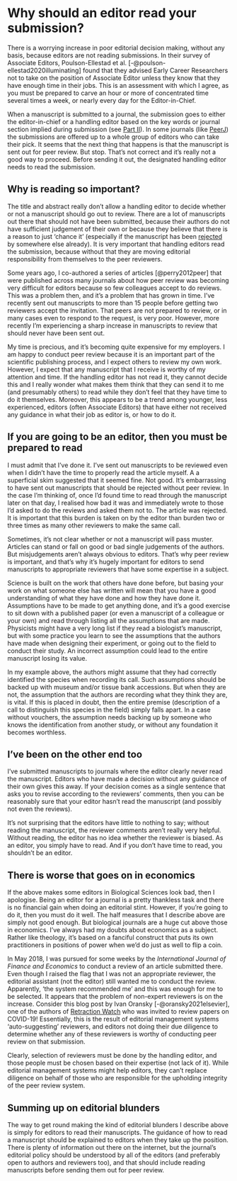 # Why should an editor read your submission? {#editors}

There is a worrying increase in poor editorial decision making, without any basis, because editors are not reading submissions. In their survey of Associate Editors, Poulson-Ellestad et al. [-@poulson-ellestad2020illuminating] found that they advised Early Career Researchers not to take on the position of Associate Editor unless they know that they have enough time in  their jobs. This is an assessment with which I agree, as you must be prepared to carve an hour or more of concentrated time several times a week, or nearly every day for the Editor-in-Chief.

When a manuscript is submitted to a journal, the submission goes to either the editor-in-chief or a handling editor based on the key words or journal section implied during submission (see [Part II](#submit)). In some journals (like [PeerJ](www.peerj.com)) the submissions are offered up to a whole group of editors who can take their pick. It seems that the next thing that happens is that the manuscript is sent out for peer review. But stop. That’s not correct and it’s really not a good way to proceed. Before sending it out, the designated handling editor needs to read the submission.

## Why is reading so important?
The title and abstract really don’t allow a handling editor to decide whether or not a manuscript should go out to review. There are a lot of manuscripts out there that should not have been submitted, because their authors do not have sufficient judgement of their own or because they believe that there is a reason to just ‘chance it’ (especially if the manuscript has been [rejected](#reject) by somewhere else already). It is very important that handling editors read the submission, because without that they are moving editorial responsibility from themselves to the peer reviewers.

Some years ago, I co-authored a series of articles [@perry2012peer] that were published across many journals about how peer review was becoming very difficult for editors because so few colleagues accept to do reviews. This was a problem then, and it’s a problem that has grown in time. I’ve recently sent out manuscripts to more than 15 people before getting two reviewers accept the invitation. That peers are not prepared to review, or in many cases even to respond to the request, is very poor. However, more recently I’m experiencing a sharp increase in manuscripts to review that should never have been sent out.

My time is precious, and it’s becoming quite expensive for my employers. I am happy to conduct peer review because it is an important part of the scientific publishing process, and I expect others to review my own work. However, I expect that any manuscript that I receive is worthy of my attention and time. If the handling editor has not read it, they cannot decide this and I really wonder what makes them think that they can send it to me (and presumably others) to read while they don’t feel that they have time to do it themselves. Moreover, this appears to be a trend among younger, less experienced, editors (often Associate Editors) that have either not received any guidance in what their job as editor is, or how to do it.

## If you are going to be an editor, then you must be prepared to read
I must admit that I’ve done it. I’ve sent out manuscripts to be reviewed even when I didn’t have the time to properly read the article myself. A a superficial skim suggested that it seemed fine. Not good. It’s embarrassing to have sent out manuscripts that should be rejected without peer review. In the case I’m thinking of, once I’d found time to read through the manuscript later on that day, I realised how bad it was and immediately wrote to those I’d asked to do the reviews and asked them not to. The article was rejected. It is important that this burden is taken on by the editor than burden two or three times as many other reviewers to make the same call.

Sometimes, it’s not clear whether or not a manuscript will pass muster. Articles can stand or fall on good or bad single judgements of the authors. But misjudgements aren’t always obvious to editors. That’s why peer review is important, and that’s why it’s hugely important for editors to send manuscripts to appropriate reviewers that have some expertise in a subject. 

Science is built on the work that others have done before, but basing your work on what someone else has written will mean that you have a good understanding of what they have done and how they have done it. Assumptions have to be made to get anything done, and it’s a good exercise to sit down with a published paper (or even a manuscript of a colleague or your own) and read through listing all the assumptions that are made. Physicists might have a very long list if they read a biologist's manuscript, but with some practice you learn to see the assumptions that the authors have made when designing their experiment, or going out to the field to conduct their study. An incorrect assumption could lead to the entire manuscript losing its value.

In my example above, the authors might assume that they had correctly identified the species when recording its call. Such assumptions should be backed up with museum and/or tissue bank accessions. But when they are not, the assumption that the authors are recording what they think they are, is vital. If this is placed in doubt, then the entire premise (description of a call to distinguish this species in the field) simply falls apart. In a case without vouchers, the assumption needs backing up by someone who knows the identification from another study, or without any foundation it becomes worthless.

## I’ve been on the other end too
I’ve submitted manuscripts to journals where the editor clearly never read the manuscript. Editors who have made a decision without any guidance of their own gives this away. If your decision comes as a single sentence that asks you to revise according to the reviewers’ comments, then you can be reasonably sure that your editor hasn’t read the manuscript (and possibly not even the reviews).

It’s not surprising that the editors have little to nothing to say; without reading the manuscript, the reviewer comments aren’t really very helpful. Without reading, the editor has no idea whether the reviewer is biased. As an editor, you simply have to read. And if you don’t have time to read, you shouldn’t be an editor.

## There is worse that goes on in economics {#economics}
If the above makes some editors in Biological Sciences look bad, then I apologise. Being an editor for a journal is a pretty thankless task and there is no financial gain when doing an editorial stint. However, if you're going to do it, then you must do it well. The half measures that I describe above are simply not good enough. But biological journals are a huge cut above those in economics. I've always had my doubts about economics as a subject. Rather like theology, it's based on a fanciful construct that puts its own practitioners in positions of power when we'd do just as well to flip a coin. 

In May 2018, I was pursued for some weeks by the _International Journal of Finance and Economics_ to conduct a review of an article submitted there. Even though I raised the flag that I was not an appropriate reviewer, the editorial assistant (not the editor) still wanted me to conduct the review. Apparently, 'the system recommended me' and this was enough for me to be selected. It appears that the problem of non-expert reviewers is on the increase. Consider this blog post by Ivan Oransky [-@oransky2021elsevier], one of the authors of [Retraction Watch](https://retractionwatch.com/) who was invited to review papers on COVID-19! Essentially, this is the result of editorial management systems ‘auto-suggesting’ reviewers, and editors not doing their due diligence to determine whether any of these reviewers is worthy of conducting peer review on that submission.

Clearly, selection of reviewers must be done by the handling editor, and those people must be chosen based on their expertise (not lack of it). While editorial management systems might help editors, they can't replace diligence on behalf of those who are responsible for the upholding integrity of the peer review system.

## Summing up on editorial blunders
The way to get round making the kind of editorial blunders I describe above is simply for editors to read their manuscripts. The guidance of how to read a manuscript should be explained to editors when they take up the position. There is plenty of information out there on the internet, but the journal’s editorial policy should be understood by all of the editors (and preferably open to authors and reviewers too), and that should include reading manuscripts before sending them out for peer review.
